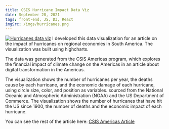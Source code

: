 ```yaml
---
title: CSIS Hurricane Impact Data Viz
date: September 28, 2021
tags: front-end, JS, D3, React
imgSrc: /imgs/hurricanes.png
---
```

[![Hurricanes data viz](/imgs/hurricanes.png)](https://www.csis.org/analysis/digital-transformation-western-hemisphere)
I developed this data visualization for an article on the impact of hurricanes on regional economies in South America. The visualization was built using highcharts. 

The data was generated from the CSIS Americas program, which explores the financial impact of climate change on the Americas in an article about digital transformation in the Americas. 

The visualization shows the number of hurricanes per year, the deaths cause by each hurricane, and the economic damage of each hurricane, using circle size, color, and position as variables. sourced from the National Oceanic and Atmospheric Administration (NOAA) and the US Department of Commerce. The visualization shows the number of hurricanes that have hit the US since 1900, the number of deaths and the economic impact of each hurricane. 

You can see the rest of the article here: [CSIS Americas Article](https://www.csis.org/analysis/digital-transformation-western-hemisphere)